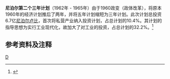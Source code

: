 {{Notability|time=2022-06-11T07:24:49+00:00}}
'''尼泊尔第二个三年计划'''（1962年 - 1965年）由于1960政变（政体改革），将原本1960年的经济计划推后了两年，并将五年计划缩短为三年计划。此次计划总投资6.7亿[[尼泊尔卢比|尼泊尔卢比]]，首次将私营产业纳入投资计划，占总计划的10.4%。其计划的指导思想为实行工业现代化，故加大了对工业的投资，占总计划的32.2%。<ref>{{cite book|author=王宏纬 |page=P166|title=《尼泊尔》 |year=2004年 |publisher=社会科学文献出版社 |location=北京 |isbn=7801499344 }}</ref>

==参考资料及注释==
{{reflist}}

{{模板:尼泊尔五年计划}}
[[分类:尼泊尔经济|D]]